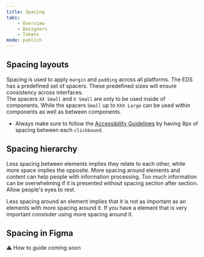 ```yaml
---
title: Spacing
tabs:
    - Overview
    - Designers
    - Tokens
mode: publish
---
```



## Spacing layouts

Spacing is used to apply `margin` and `padding` across all platforms. 
The EDS has a predefined set of spacers. These predefined sizes will ensure consistency across interfaces.  
The spacers `XX Small` and `X Small` are only to be used inside of components. 
While the spacers `Small` up to `XXX Large` can be used within components as well as between components.

- Always make sure to follow the [Accessibility Guidelines](link) by having 8px of spacing between each `clickbound`. 


## Spacing hierarchy

Less spacing between elements implies they relate to each other, while more space implies the opposite. 
More spacing around elements and content can help people with information processing. 
Too much information can be overwhelming if it is presented without spacing section after section. Allow people's eyes to rest. 

Less spacing around an element implies that it is not as important as an elements with more spacing around it. 
If you have a element that is very important consisder using more spacing around it. 


## Spacing in Figma

:warning: How to guide coming soon
